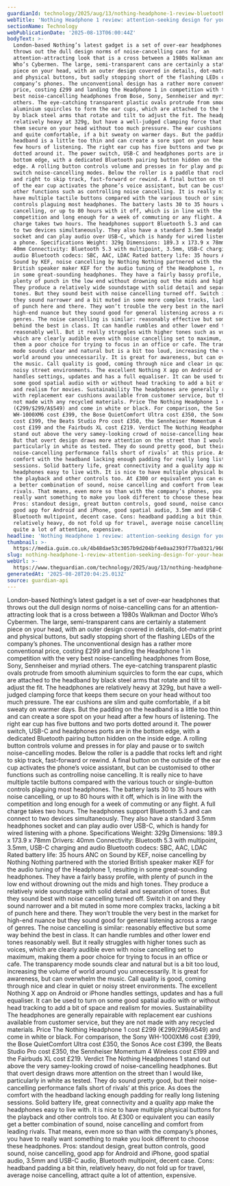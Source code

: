 ```yaml
---
guardianId: technology/2025/aug/13/nothing-headphone-1-review-bluetooth-noise-cancelling
webTitle: 'Nothing Headphone 1 review: attention-seeking design for your head'
sectionName: Technology
webPublicationDate: '2025-08-13T06:00:44Z'
bodyText: >-
  London-based Nothing’s latest gadget is a set of over-ear headphones that
  throws out the dull design norms of noise-cancelling cans for an
  attention-attracting look that is a cross between a 1980s Walkman and Doctor
  Who’s Cybermen. The large, semi-transparent cans are certainly a statement
  piece on your head, with an outer design covered in details, dot-matrix print
  and physical buttons, but sadly stopping short of the flashing LEDs of the
  company’s phones. The unconventional design has a rather more conventional
  price, costing £299 and landing the Headphone 1 in competition with the very
  best noise-cancelling headphones from Bose, Sony, Sennheiser and myriad
  others. The eye-catching transparent plastic ovals protrude from smooth
  aluminium squircles to form the ear cups, which are attached to the headband
  by black steel arms that rotate and tilt to adjust the fit. The headphones are
  relatively heavy at 329g, but have a well-judged clamping force that keeps
  them secure on your head without too much pressure. The ear cushions are slim
  and quite comfortable, if a bit sweaty on warmer days. But the padding on the
  headband is a little too thin and can create a sore spot on your head after a
  few hours of listening. The right ear cup has five buttons and two ports
  dotted around it. The power switch, USB-C and headphones ports are in the
  bottom edge, with a dedicated Bluetooth pairing button hidden on the inside
  edge. A rolling button controls volume and presses in for play and pause or to
  switch noise-cancelling modes. Below the roller is a paddle that rocks left
  and right to skip track, fast-forward or rewind. A final button on the outside
  of the ear cup activates the phone’s voice assistant, but can be customised to
  other functions such as controlling noise cancelling. It is really nice to
  have multiple tactile buttons compared with the various touch or single-button
  controls plaguing most headphones. The battery lasts 30 to 35 hours with noise
  cancelling, or up to 80 hours with it off, which is in line with the
  competition and long enough for a week of commuting or any flight. A full
  charge takes two hours. The headphones support Bluetooth 5.3 and can connect
  to two devices simultaneously. They also have a standard 3.5mm headphones
  socket and can play audio over USB-C, which is handy for wired listening with
  a phone. Specifications Weight: 329g Dimensions: 189.3 x 173.9 x 78mm Drivers:
  40mm Connectivity: Bluetooth 5.3 with multipoint, 3.5mm, USB-C charging and
  audio Bluetooth codecs: SBC, AAC, LDAC Rated battery life: 35 hours ANC on
  Sound by KEF, noise cancelling by Nothing Nothing partnered with the storied
  British speaker maker KEF for the audio tuning of the Headphone 1, resulting
  in some great-sounding headphones. They have a fairly bassy profile, with
  plenty of punch in the low end without drowning out the mids and high tones.
  They produce a relatively wide soundstage with solid detail and separation of
  tones. But they sound best with noise cancelling turned off. Switch it on and
  they sound narrower and a bit muted in some more complex tracks, lacking a bit
  of punch here and there. They won’t trouble the very best in the market for
  high-end nuance but they sound good for general listening across a range of
  genres. The noise cancelling is similar: reasonably effective but some way
  behind the best in class. It can handle rumbles and other lower end tones
  reasonably well. But it really struggles with higher tones such as voices,
  which are clearly audible even with noise cancelling set to maximum, making
  them a poor choice for trying to focus in an office or cafe. The transparency
  mode sounds clear and natural but is a bit too loud, increasing the volume of
  world around you unnecessarily. It is great for awareness, but can overwhelm
  the music. Call quality is good, coming through nice and clear in quiet or
  noisy street environments. The excellent Nothing X app on Android or iPhone
  handles settings, updates and has a full equaliser. It can be used to turn on
  some good spatial audio with or without head tracking to add a bit of space
  and realism for movies. Sustainability The headphones are generally repairable
  with replacement ear cushions available from customer service, but they are
  not made with any recycled materials. Price The Nothing Headphone 1 cost £299
  (€299/$299/A$549) and come in white or black. For comparison, the Sony
  WH-1000XM6 cost £399, the Bose QuietComfort Ultra cost £350, the Sonos Ace
  cost £399, the Beats Studio Pro cost £350, the Sennheiser Momentum 4 Wireless
  cost £199 and the Fairbuds XL cost £219. Verdict The Nothing Headphones 1
  stand out above the very samey-looking crowd of noise-cancelling headphones.
  But that overt design draws more attention on the street than I would like,
  particularly in white as tested. They do sound pretty good, but their
  noise-cancelling performance falls short of rivals’ at this price. As does the
  comfort with the headband lacking enough padding for really long listening
  sessions. Solid battery life, great connectivity and a quality app make the
  headphones easy to live with. It is nice to have multiple physical buttons for
  the playback and other controls too. At £300 or equivalent you can easily get
  a better combination of sound, noise cancelling and comfort from leading
  rivals. That means, even more so than with the company’s phones, you have to
  really want something to make you look different to choose these headphones.
  Pros: standout design, great button controls, good sound, noise cancelling,
  good app for Android and iPhone, good spatial audio, 3.5mm and USB-C audio,
  Bluetooth multipoint, decent case. Cons: headband padding a bit thin,
  relatively heavy, do not fold up for travel, average noise cancelling, attract
  quite a lot of attention, expensive.
headline: 'Nothing Headphone 1 review: attention-seeking design for your head'
thumbnail: >-
  https://media.guim.co.uk/4b48dae53c3057b9d204bf4e0aa2393f77ba0321/960_562_5137_4110/500.jpg
slug: nothing-headphone-1-review-attention-seeking-design-for-your-head
webUrl: >-
  https://www.theguardian.com/technology/2025/aug/13/nothing-headphone-1-review-bluetooth-noise-cancelling
generatedAt: '2025-08-28T20:04:25.013Z'
source: guardian-api
---
```

London-based Nothing’s latest gadget is a set of over-ear headphones that throws out the dull design norms of noise-cancelling cans for an attention-attracting look that is a cross between a 1980s Walkman and Doctor Who’s Cybermen. The large, semi-transparent cans are certainly a statement piece on your head, with an outer design covered in details, dot-matrix print and physical buttons, but sadly stopping short of the flashing LEDs of the company’s phones. The unconventional design has a rather more conventional price, costing £299 and landing the Headphone 1 in competition with the very best noise-cancelling headphones from Bose, Sony, Sennheiser and myriad others. The eye-catching transparent plastic ovals protrude from smooth aluminium squircles to form the ear cups, which are attached to the headband by black steel arms that rotate and tilt to adjust the fit. The headphones are relatively heavy at 329g, but have a well-judged clamping force that keeps them secure on your head without too much pressure. The ear cushions are slim and quite comfortable, if a bit sweaty on warmer days. But the padding on the headband is a little too thin and can create a sore spot on your head after a few hours of listening. The right ear cup has five buttons and two ports dotted around it. The power switch, USB-C and headphones ports are in the bottom edge, with a dedicated Bluetooth pairing button hidden on the inside edge. A rolling button controls volume and presses in for play and pause or to switch noise-cancelling modes. Below the roller is a paddle that rocks left and right to skip track, fast-forward or rewind. A final button on the outside of the ear cup activates the phone’s voice assistant, but can be customised to other functions such as controlling noise cancelling. It is really nice to have multiple tactile buttons compared with the various touch or single-button controls plaguing most headphones. The battery lasts 30 to 35 hours with noise cancelling, or up to 80 hours with it off, which is in line with the competition and long enough for a week of commuting or any flight. A full charge takes two hours. The headphones support Bluetooth 5.3 and can connect to two devices simultaneously. They also have a standard 3.5mm headphones socket and can play audio over USB-C, which is handy for wired listening with a phone. Specifications Weight: 329g Dimensions: 189.3 x 173.9 x 78mm Drivers: 40mm Connectivity: Bluetooth 5.3 with multipoint, 3.5mm, USB-C charging and audio Bluetooth codecs: SBC, AAC, LDAC Rated battery life: 35 hours ANC on Sound by KEF, noise cancelling by Nothing Nothing partnered with the storied British speaker maker KEF for the audio tuning of the Headphone 1, resulting in some great-sounding headphones. They have a fairly bassy profile, with plenty of punch in the low end without drowning out the mids and high tones. They produce a relatively wide soundstage with solid detail and separation of tones. But they sound best with noise cancelling turned off. Switch it on and they sound narrower and a bit muted in some more complex tracks, lacking a bit of punch here and there. They won’t trouble the very best in the market for high-end nuance but they sound good for general listening across a range of genres. The noise cancelling is similar: reasonably effective but some way behind the best in class. It can handle rumbles and other lower end tones reasonably well. But it really struggles with higher tones such as voices, which are clearly audible even with noise cancelling set to maximum, making them a poor choice for trying to focus in an office or cafe. The transparency mode sounds clear and natural but is a bit too loud, increasing the volume of world around you unnecessarily. It is great for awareness, but can overwhelm the music. Call quality is good, coming through nice and clear in quiet or noisy street environments. The excellent Nothing X app on Android or iPhone handles settings, updates and has a full equaliser. It can be used to turn on some good spatial audio with or without head tracking to add a bit of space and realism for movies. Sustainability The headphones are generally repairable with replacement ear cushions available from customer service, but they are not made with any recycled materials. Price The Nothing Headphone 1 cost £299 (€299/$299/A$549) and come in white or black. For comparison, the Sony WH-1000XM6 cost £399, the Bose QuietComfort Ultra cost £350, the Sonos Ace cost £399, the Beats Studio Pro cost £350, the Sennheiser Momentum 4 Wireless cost £199 and the Fairbuds XL cost £219. Verdict The Nothing Headphones 1 stand out above the very samey-looking crowd of noise-cancelling headphones. But that overt design draws more attention on the street than I would like, particularly in white as tested. They do sound pretty good, but their noise-cancelling performance falls short of rivals’ at this price. As does the comfort with the headband lacking enough padding for really long listening sessions. Solid battery life, great connectivity and a quality app make the headphones easy to live with. It is nice to have multiple physical buttons for the playback and other controls too. At £300 or equivalent you can easily get a better combination of sound, noise cancelling and comfort from leading rivals. That means, even more so than with the company’s phones, you have to really want something to make you look different to choose these headphones. Pros: standout design, great button controls, good sound, noise cancelling, good app for Android and iPhone, good spatial audio, 3.5mm and USB-C audio, Bluetooth multipoint, decent case. Cons: headband padding a bit thin, relatively heavy, do not fold up for travel, average noise cancelling, attract quite a lot of attention, expensive.
